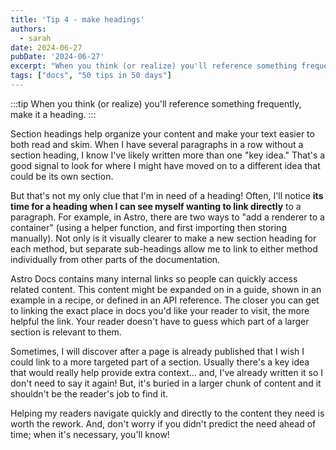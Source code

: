 ```yaml
---
title: 'Tip 4 - make headings'
authors:
  - sarah
date: 2024-06-27
pubDate: '2024-06-27'
excerpt: "When you think (or realize) you'll reference something frequently, make it a heading."
tags: ["docs", "50 tips in 50 days"]
---
```


:::tip
When you think (or realize) you'll reference something frequently, make it a heading.
:::

Section headings help organize your content and make your text easier to both read and skim. When I have several paragraphs in a row without a section heading, I know I've likely written more than one "key idea." That's a good signal to look for where I might have moved on to a different idea that could be its own section.

But that's not my only clue that I'm in need of a heading! Often, I'll notice **its time for a heading when I can see myself wanting to link directly** to a paragraph. For example, in Astro, there are two ways to "add a renderer to a container" (using a helper function, and first importing then storing manually). Not only is it visually clearer to make a new section heading for each method, but separate sub-headings allow me to link to either method individually from other parts of the documentation.

Astro Docs contains many internal links so people can quickly access related content. This content might be expanded on in a guide, shown in an example in a recipe, or defined in an API reference. The closer you can get to linking the exact place in docs you'd like your reader to visit, the more helpful the link. Your reader doesn't have to guess which part of a larger section is relevant to them.

Sometimes, I will discover after a page is already published that I wish I could link to a more targeted part of a section. Usually there's a key idea that would really help provide extra context... and, I've already written it so I don't need to say it again! But, it's buried in a larger chunk of content and it shouldn't be the reader's job to find it. 

Helping my readers navigate quickly and directly to the content they need is worth the rework. And, don't worry if you didn't predict the need ahead of time; when it's necessary, you'll know!


<LinkCard title="See the whole list of tips!" href="/blog/50-docs-tips-in-50-days" />
